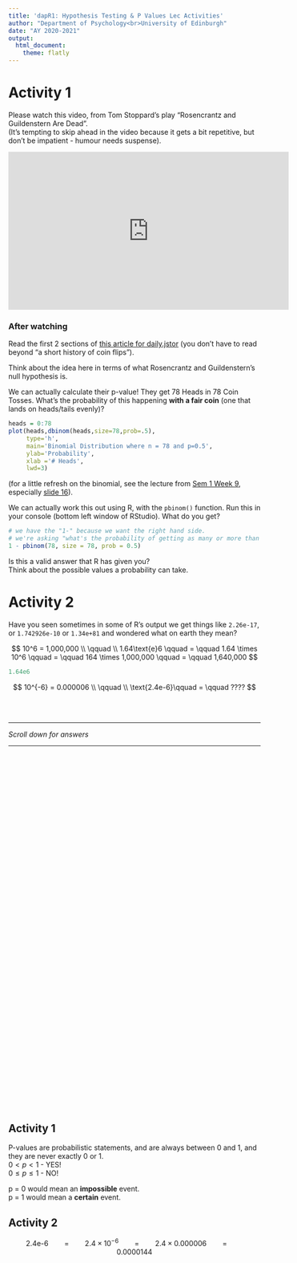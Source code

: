 ```yaml
---
title: 'dapR1: Hypothesis Testing & P Values Lec Activities'
author: "Department of Psychology<br>University of Edinburgh"
date: "AY 2020-2021"
output:
  html_document:
    theme: flatly
---
```


# Activity 1  

Please watch this video, from Tom Stoppard's play "Rosencrantz and Guildenstern Are Dead".   
(It's tempting to skip ahead in the video because it gets a bit repetitive, but don't be impatient - humour needs suspense). 

<iframe width="560" height="315" src="https://www.youtube.com/embed/gOwLEVQGbrM" frameborder="0" allow="accelerometer; autoplay; clipboard-write; encrypted-media; gyroscope; picture-in-picture" allowfullscreen></iframe>

### After watching

Read the first 2 sections of [this article for daily.jstor](https://daily.jstor.org/statistics-of-coin-tosses-theater-geeks/#:~:text=In%20Stoppard's%20scene%2C%20the%20bit,it%20lands%20as%20heads%20again) (you don't have to read beyond "a short history of coin flips").  

Think about the idea here in terms of what Rosencrantz and Guildenstern's null hypothesis is. 

We can actually calculate their p-value! 
They get 78 Heads in 78 Coin Tosses. What's the probability of this happening **with a fair coin** (one that lands on heads/tails evenly)?  

```r
heads = 0:78
plot(heads,dbinom(heads,size=78,prob=.5),
     type='h',
     main='Binomial Distribution where n = 78 and p=0.5',
     ylab='Probability',
     xlab ='# Heads',
     lwd=3)
```

(for a little refresh on the binomial, see the lecture from [Sem 1 Week 9](https://uoepsy.github.io/dapr1/lectures/dapR1_lec8_DiscreteProbabilityDist.html), especially [slide 16](https://uoepsy.github.io/dapr1/lectures/dapR1_lec8_DiscreteProbabilityDist.html#28)).  

We can actually work this out using R, with the `pbinom()` function. 
Run this in your console (bottom left window of RStudio).
What do you get?  
```r
# we have the "1-" because we want the right hand side. 
# we're asking "what's the probability of getting as many or more than 78 heads out of 78 coin tosses, IF the coin is unbiased?"
1 - pbinom(78, size = 78, prob = 0.5)
```
Is this a valid answer that R has given you?  
Think about the possible values a probability can take.  

# Activity 2  

Have you seen sometimes in some of R's output we get things like `2.26e-17`, or `1.742926e-10` or `1.34e+81` and wondered what on earth they mean?  

$$
10^6 = 1,000,000 \\
\qquad \\
1.64\text{e}6 \qquad = \qquad 1.64 \times 10^6 \qquad  = \qquad 164 \times 1,000,000 \qquad  = \qquad 1,640,000
$$
```r
1.64e6
```
$$
10^{-6} = 0.000006 \\
\qquad \\
\text{2.4e-6}\qquad  = \qquad ????
$$


<br>
<br>

---  

*Scroll down for answers*  
  
---

<div style="margin-bottom:750px;">

</div>

## Activity 1 

P-values are probabilistic statements, and are always between 0 and 1, and they are never exactly 0 or 1.   
$0 < p < 1$  - YES!  
$0 \leq p \leq 1$ - NO!  
  
p = 0 would mean an **impossible** event.  
p = 1 would mean a **certain** event.  


## Activity 2

$$
\text{2.4e-6}\qquad  = \qquad 2.4 \times 10^{-6} \qquad = \qquad 2.4 \times 0.000006 \qquad = \qquad 0.0000144
$$
